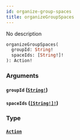 ```yaml
---
id: organize-group-spaces
title: organizeGroupSpaces
---
```


No description

```graphql
organizeGroupSpaces(
  groupId: String!
  spaceIds: [String!]!
): Action!

```

### Arguments

#### `groupId` ([`String!`](/docs/graphql/scalars/string))

#### `spaceIds` ([`[String!]!`](/docs/graphql/scalars/string))

### Type

#### [`Action`](/docs/graphql/objects/action)
